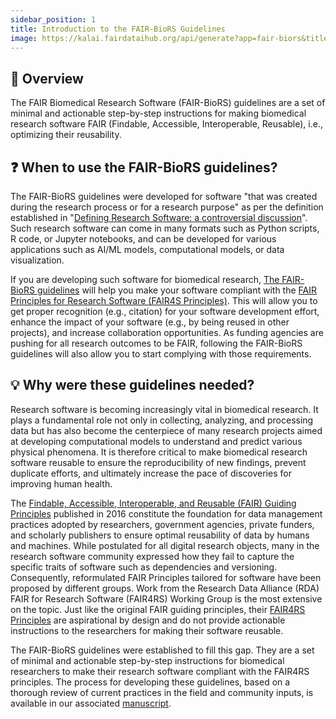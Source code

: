 ```yaml
---
sidebar_position: 1
title: Introduction to the FAIR-BioRS Guidelines
image: https://kalai.fairdataihub.org/api/generate?app=fair-biors&title=Introduction%20&org=fair-biors&description=FAIR%20Biomedical%20Research%20Software%20Guidelines
---
```


## :star2: Overview

The FAIR Biomedical Research Software (FAIR-BioRS) guidelines are a set of minimal and actionable step-by-step instructions for making biomedical research software FAIR (Findable, Accessible, Interoperable, Reusable), i.e., optimizing their reusability.

## :question: When to use the FAIR-BioRS guidelines?

The FAIR-BioRS guidelines were developed for software "that was created during the research process or for a research purpose" as per the definition established in "[Defining Research Software: a controversial discussion](https://doi.org/10.5281/zenodo.5504016)". Such research software can come in many formats such as Python scripts, R code, or Jupyter notebooks, and can be developed for various applications such as AI/ML models, computational models, or data visualization.

If you are developing such software for biomedical research, [The FAIR-BioRS guidelines](../guidelines) will help you make your software compliant with the [FAIR Principles for Research Software (FAIR4S Principles)](https://doi.org/10.1038/s41597-022-01710-x). This will allow you to get proper recognition (e.g., citation) for your software development effort, enhance the impact of your software (e.g., by being reused in other projects), and increase collaboration opportunities. As funding agencies are pushing for all research outcomes to be FAIR, following the FAIR-BioRS guidelines will also allow you to start complying with those requirements.

## :bulb: Why were these guidelines needed?

Research software is becoming increasingly vital in biomedical research. It plays a fundamental role not only in collecting, analyzing, and processing data but has also become the centerpiece of many research projects aimed at developing computational models to understand and predict various physical phenomena. It is therefore critical to make biomedical research software reusable to ensure the reproducibility of new findings, prevent duplicate efforts, and ultimately increase the pace of discoveries for improving human health.

The [Findable, Accessible, Interoperable, and Reusable (FAIR) Guiding Principles](https://doi.org/10.1038/sdata.2016.18) published in 2016 constitute the foundation for data management practices adopted by researchers, government agencies, private funders, and scholarly publishers to ensure optimal reusability of data by humans and machines. While postulated for all digital research objects, many in the research software community expressed how they fail to capture the specific traits of software such as dependencies and versioning. Consequently, reformulated FAIR Principles tailored for software have been proposed by different groups. Work from the Research Data Alliance (RDA) FAIR for Research Software (FAIR4RS) Working Group is the most extensive on the topic. Just like the original FAIR guiding principles, their [FAIR4RS Principles](https://doi.org/10.1038/s41597-022-01710-x) are aspirational by design and do not provide actionable instructions to the researchers for making their software reusable.

The FAIR-BioRS guidelines were established to fill this gap. They are a set of minimal and actionable step-by-step instructions for biomedical researchers to make their research software compliant with the FAIR4RS principles. The process for developing these guidelines, based on a thorough review of current practices in the field and community inputs, is available in our associated [manuscript](https://www.nature.com/articles/s41597-023-02463-x).


<PageFeedback />
